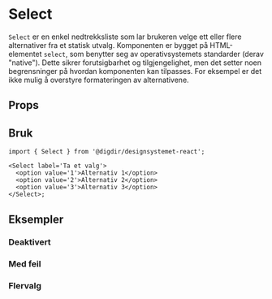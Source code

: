 

<Meta of={SelectStories} />

# Select

`Select` er en enkel nedtrekksliste som lar brukeren velge ett eller flere alternativer fra et statisk utvalg.
Komponenten er bygget på HTML-elementet `select`, som benytter seg av operativsystemets standarder (derav "native").
Dette sikrer forutsigbarhet og tilgjengelighet, men det setter noen begrensninger på hvordan komponenten kan tilpasses.
For eksempel er det ikke mulig å overstyre formateringen av alternativene.

## Props

<Primary />
<Controls />

## Bruk

```tsx
import { Select } from '@digdir/designsystemet-react';

<Select label='Ta et valg'>
  <option value='1'>Alternativ 1</option>
  <option value='2'>Alternativ 2</option>
  <option value='3'>Alternativ 3</option>
</Select>;
```

## Eksempler

### Deaktivert

<Canvas of={SelectStories.Disabled} />

### Med feil

<Canvas of={SelectStories.WithError} />

### Flervalg

<Canvas of={SelectStories.Multiple} />
